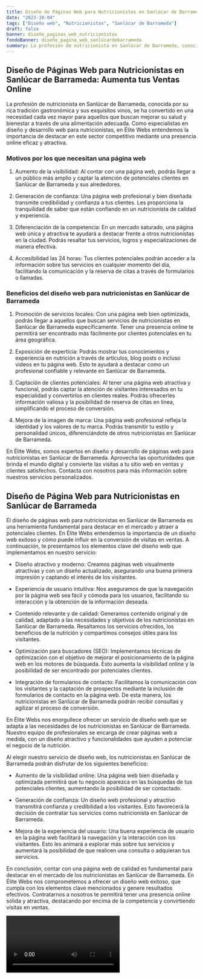 ```yaml
---
title: Diseño de Páginas Web para Nutricionistas en Sanlúcar de Barrameda
date: "2023-10-04"
tags: ["Diseño web", "Nutricionistas", "Sanlúcar de Barrameda"]
draft: false
banner: diseño_paginas_web_nutricionistas
fondoBanner: diseño_pagina_web_sanlúcardebarrameda
summary: La profesión de nutricionista en Sanlúcar de Barrameda, conocida por su rica tradición gastronómica y sus exquisitos vinos, se ha convertido en una necesidad cada vez mayor para aquellos que buscan mejorar su salud y bienestar a través de una alimentación adecuada. Como especialistas en diseño y desarrollo web para nutricionistas, en Élite Webs entendemos la importancia de destacar en este sector competitivo mediante una presencia online eficaz y atractiva.
---
```



## Diseño de Páginas Web para Nutricionistas en Sanlúcar de Barrameda: Aumenta tus Ventas Online

La profesión de nutricionista en Sanlúcar de Barrameda, conocida por su rica tradición gastronómica y sus exquisitos vinos, se ha convertido en una necesidad cada vez mayor para aquellos que buscan mejorar su salud y bienestar a través de una alimentación adecuada. Como especialistas en diseño y desarrollo web para nutricionistas, en Élite Webs entendemos la importancia de destacar en este sector competitivo mediante una presencia online eficaz y atractiva.

### Motivos por los que necesitan una página web

1. Aumento de la visibilidad: Al contar con una página web, podrás llegar a un público más amplio y captar la atención de potenciales clientes en Sanlúcar de Barrameda y sus alrededores.

2. Generación de confianza: Una página web profesional y bien diseñada transmite credibilidad y confianza a tus clientes. Les proporciona la tranquilidad de saber que están confiando en un nutricionista de calidad y experiencia.

3. Diferenciación de la competencia: En un mercado saturado, una página web única y atractiva te ayudará a destacar frente a otros nutricionistas en la ciudad. Podrás resaltar tus servicios, logros y especializaciones de manera efectiva.

4. Accesibilidad las 24 horas: Tus clientes potenciales podrán acceder a la información sobre tus servicios en cualquier momento del día, facilitando la comunicación y la reserva de citas a través de formularios o llamadas.

### Beneficios del diseño web para nutricionistas en Sanlúcar de Barrameda

1. Promoción de servicios locales: Con una página web bien optimizada, podrás llegar a aquellos que buscan servicios de nutricionistas en Sanlúcar de Barrameda específicamente. Tener una presencia online te permitirá ser encontrado más fácilmente por clientes potenciales en tu área geográfica.

2. Exposición de experticia: Podrás mostrar tus conocimientos y experiencia en nutrición a través de artículos, blog posts o incluso videos en tu página web. Esto te ayudará a destacar como un profesional confiable y relevante en Sanlúcar de Barrameda.

3. Captación de clientes potenciales: Al tener una página web atractiva y funcional, podrás captar la atención de visitantes interesados ​​en tu especialidad y convertirlos en clientes reales. Podrás ofrecerles información valiosa y la posibilidad de reserva de citas en línea, simplificando el proceso de conversión.

4. Mejora de la imagen de marca: Una página web profesional refleja la identidad y los valores de tu marca. Podrás transmitir tu estilo y personalidad únicos, diferenciándote de otros nutricionistas en Sanlúcar de Barrameda.

En Élite Webs, somos expertos en diseño y desarrollo de páginas web para nutricionistas en Sanlúcar de Barrameda. Aprovecha las oportunidades que brinda el mundo digital y convierte las visitas a tu sitio web en ventas y clientes satisfechos. Contacta con nosotros para más información sobre nuestros servicios personalizados.

<GifSeo />

<Cta />

## Diseño de Página Web para Nutricionistas en Sanlúcar de Barrameda

El diseño de páginas web para nutricionistas en Sanlúcar de Barrameda es una herramienta fundamental para destacar en el mercado y atraer a potenciales clientes. En Élite Webs entendemos la importancia de un diseño web exitoso y cómo puede influir en la conversión de visitas en ventas. A continuación, te presentamos los elementos clave del diseño web que implementamos en nuestro servicio:

- Diseño atractivo y moderno: Creamos páginas web visualmente atractivas y con un diseño actualizado, asegurando una buena primera impresión y captando el interés de los visitantes.

- Experiencia de usuario intuitiva: Nos aseguramos de que la navegación por la página web sea fácil y cómoda para los usuarios, facilitando su interacción y la obtención de la información deseada.

- Contenido relevante y de calidad: Generamos contenido original y de calidad, adaptado a las necesidades y objetivos de los nutricionistas en Sanlúcar de Barrameda. Resaltamos los servicios ofrecidos, los beneficios de la nutrición y compartimos consejos útiles para los visitantes.

- Optimización para buscadores (SEO): Implementamos técnicas de optimización con el objetivo de mejorar el posicionamiento de la página web en los motores de búsqueda. Esto aumenta la visibilidad online y la posibilidad de ser encontrado por potenciales clientes.

- Integración de formularios de contacto: Facilitamos la comunicación con los visitantes y la captación de prospectos mediante la inclusión de formularios de contacto en la página web. De esta manera, los nutricionistas en Sanlúcar de Barrameda podrán recibir consultas y agilizar el proceso de conversión.

En Élite Webs nos enorgullece ofrecer un servicio de diseño web que se adapta a las necesidades de los nutricionistas en Sanlúcar de Barrameda. Nuestro equipo de profesionales se encarga de crear páginas web a medida, con un diseño atractivo y funcionalidades que ayuden a potenciar el negocio de la nutrición.

Al elegir nuestro servicio de diseño web, los nutricionistas en Sanlúcar de Barrameda podrán disfrutar de los siguientes beneficios:

- Aumento de la visibilidad online: Una página web bien diseñada y optimizada permitirá que tu negocio aparezca en las búsquedas de tus potenciales clientes, aumentando la posibilidad de ser contactado.

- Generación de confianza: Un diseño web profesional y atractivo transmitirá confianza y credibilidad a los visitantes. Esto favorecerá la decisión de contratar tus servicios como nutricionista en Sanlúcar de Barrameda.

- Mejora de la experiencia del usuario: Una buena experiencia de usuario en la página web facilitará la navegación y la interacción con los visitantes. Esto les animará a explorar más sobre tus servicios y aumentará la posibilidad de que realicen una consulta o adquieran tus servicios.

En conclusión, contar con una página web de calidad es fundamental para destacar en el mercado de los nutricionistas en Sanlúcar de Barrameda. En Élite Webs nos comprometemos a ofrecer un diseño web exitoso, que cumpla con los elementos clave mencionados y genere resultados efectivos. Contratarnos a nosotros te permitirá tener una presencia online sólida y atractiva, destacando por encima de la competencia y convirtiendo visitas en ventas.

<Video />

<CtaBot job="Nutricionistas" city="Sanlúcar de Barrameda" />

<Gmaps query="Sanlúcar de Barrameda+españa+maps" />
